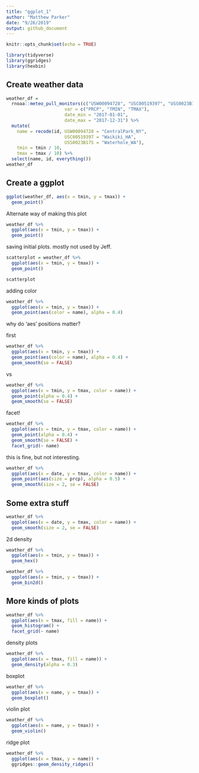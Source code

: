 ```yaml
---
title: "ggplot_1"
author: "Matthew Parker"
date: "9/26/2019"
output: github_document
---
```


```r
knitr::opts_chunk$set(echo = TRUE)

library(tidyverse)
library(ggridges)
library(hexbin)
```


## Create weather data

```r
weather_df = 
  rnoaa::meteo_pull_monitors(c("USW00094728", "USC00519397", "USS0023B17S"),
                      var = c("PRCP", "TMIN", "TMAX"), 
                      date_min = "2017-01-01",
                      date_max = "2017-12-31") %>%
  mutate(
    name = recode(id, USW00094728 = "CentralPark_NY", 
                      USC00519397 = "Waikiki_HA",
                      USS0023B17S = "Waterhole_WA"),
    tmin = tmin / 10,
    tmax = tmax / 10) %>%
  select(name, id, everything())
weather_df
```


## Create a ggplot

```r
ggplot(weather_df, aes(x = tmin, y = tmax)) + 
  geom_point()
```

Alternate way of making this plot

```r
weather_df %>%
  ggplot(aes(x = tmin, y = tmax)) + 
  geom_point()
```

saving initial plots. mostly not used by Jeff.

```r
scatterplot = weather_df %>%
  ggplot(aes(x = tmin, y = tmax)) + 
  geom_point()

scatterplot
```

adding color

```r
weather_df %>%
  ggplot(aes(x = tmin, y = tmax)) + 
  geom_point(aes(color = name), alpha = 0.4)
```

why do 'aes' positions matter?

first
```r
weather_df %>%
  ggplot(aes(x = tmin, y = tmax)) + 
  geom_point(aes(color = name), alpha = 0.4) + 
  geom_smooth(se = FALSE)
```

vs
```r
weather_df %>%
  ggplot(aes(x = tmin, y = tmax, color = name)) + 
  geom_point(alpha = 0.4) + 
  geom_smooth(se = FALSE)
```

facet!

```r
weather_df %>%
  ggplot(aes(x = tmin, y = tmax, color = name)) + 
  geom_point(alpha = 0.4) + 
  geom_smooth(se = FALSE) + 
  facet_grid(~ name)
```

this is fine, but not interesting.

```r
weather_df %>% 
  ggplot(aes(x = date, y = tmax, color = name)) + 
  geom_point(aes(size = prcp), alpha = 0.5) + 
  geom_smooth(size = 2, se = FALSE)
```


## Some extra stuff

```r
weather_df %>% 
  ggplot(aes(x = date, y = tmax, color = name)) + 
  geom_smooth(size = 2, se = FALSE)
```

2d density

```r
weather_df %>% 
  ggplot(aes(x = tmin, y = tmax)) + 
  geom_hex()

weather_df %>% 
  ggplot(aes(x = tmin, y = tmax)) + 
  geom_bin2d()
```


## More kinds of plots

```r
weather_df %>% 
  ggplot(aes(x = tmax, fill = name)) + 
  geom_histogram() + 
  facet_grid(~ name)
```

density plots

```r
weather_df %>% 
  ggplot(aes(x = tmax, fill = name)) + 
  geom_density(alpha = 0.3)
```

boxplot
```r
weather_df %>% 
  ggplot(aes(x = name, y = tmax)) + 
  geom_boxplot()
```

violin plot
```r
weather_df %>% 
  ggplot(aes(x = name, y = tmax)) + 
  geom_violin()
```

ridge plot
```r
weather_df %>% 
  ggplot(aes(x = tmax, y = name)) + 
  ggridges::geom_density_ridges()
```



